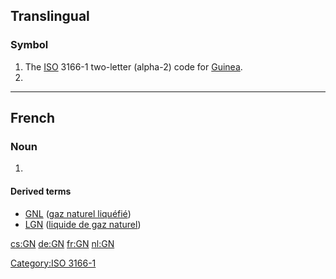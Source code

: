 {{also|.gn}}
==Translingual==

===Symbol===
{{head|mul|symbol}}
# The [[ISO]] 3166-1 two-letter (alpha-2) code for [[Guinea]].
# {{SI-unit-abb|giga|newton|[[force]]}}

[[Category:ISO 3166-1]]

----
==French==
===Noun===
{{fr-noun|m|-}}
# {{abbreviation of|lang=fr|gaz naturel}}
====Derived terms====
* [[GNL]] ([[gaz naturel liquéfié]])
* [[LGN]] ([[liquide de gaz naturel]])

[[cs:GN]]
[[de:GN]]
[[fr:GN]]
[[nl:GN]]